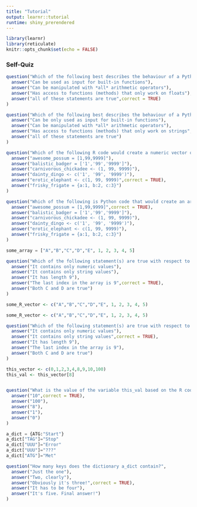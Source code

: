 ```yaml
---
title: "Tutorial"
output: learnr::tutorial
runtime: shiny_prerendered
---
```


```r
library(learnr)
library(reticulate)
knitr::opts_chunk$set(echo = FALSE)
```


### Self-Quiz

```r
question("Which of the following best describes the behaviour of a Python float variable?",
  answer("Can be used as input for built-in functions"),
  answer("Can be manipulated with *all* arithmetic operators"),
  answer("Has access to functions (methods) that only work on floats"),
  answer("all of these statements are true",correct = TRUE)
)
```

```r
question("Which of the following best describes the behaviour of a Python string variable?",
  answer("Can be only used as input for built-in functions"),
  answer("Can be manipulated with *all* arithmetic operators"),
  answer("Has access to functions (methods) that only work on strings",correct = TRUE),
  answer("all of these statements are true")
)
```

```r
question("Which of the following R code would create a numeric vector of length 3?",
  answer("awesome_possum = [1,99,9999]"),
  answer("balistic_badger = ['1','99','9999']"),
  answer("carnivorous_chickadee <- (1, 99, 9999)"),
  answer("dainty_dingo <- c('1', '99', '9999')"),
  answer("erotic_elephant <- c(1, 99, 9999)",correct = TRUE),
  answer("frisky_frigate = {a:1, b:2, c:3}")
)
```

```r
question("Which of the following is Python code that would create an array containing three numeric values?",
  answer("awesome_possum = [1,99,9999]",correct = TRUE),
  answer("balistic_badger = ['1','99','9999']"),
  answer("carnivorous_chickadee <- (1, 99, 9999)"),
  answer("dainty_dingo <- c('1', '99', '9999')"),
  answer("erotic_elephant <- c(1, 99, 9999)"),
  answer("frisky_frigate = {a:1, b:2, c:3}")
)
```

```python
some_array = ["A","B","C","D","E", 1, 2, 3, 4, 5]
```

```r
question("Which of the following statement(s) are true with respect to the Python array some_array, which is shown above?",
  answer("It contains only numeric values"),
  answer("It contains only string values"),
  answer("It has length 9"),
  answer("The last index in the array is 9",correct = TRUE),
  answer("Both C and D are true")
)
```

```r
some_R_vector <- c("A","B","C","D","E", 1, 2, 3, 4, 5)
```

```r
some_R_vector <- c("A","B","C","D","E", 1, 2, 3, 4, 5)
```

```r
question("Which of the following statement(s) are true with respect to the R vector some_R_vector, which is shown above? Feel free to add some code to the box above to explore the variable.",
  answer("It contains only numeric values"),
  answer("It contains only string values",correct = TRUE),
  answer("It has length 9"),
  answer("The last index in the array is 9"),
  answer("Both C and D are true")
)
```

```r
this_vector <- c(0,1,2,3,4,8,9,10,100)
this_val <- this_vector[8]

```

```r

```

```r
question("What is the value of the variable this_val based on the R code above? (paste into the section below if you need to try running it to figure this out)",
  answer("10",correct = TRUE),
  answer("100"),
  answer("8"),
  answer("1"),
  answer("0")
)
```

```python
a_dict = {ATG:"Start"}
a_dict["TAG"]="Stop"
a_dict["UUU"]="Error"
a_dict["UUU"]="???"
a_dict["ATG"]="Met"
```

```r
question("How many keys does the dictionary a_dict contain?",
  answer("Just the one"),
  answer("Two, clearly"),
  answer("Obviously it's three!",correct = TRUE),
  answer("It has to be four"),
  answer("It's five. Final answer!")
)
```



